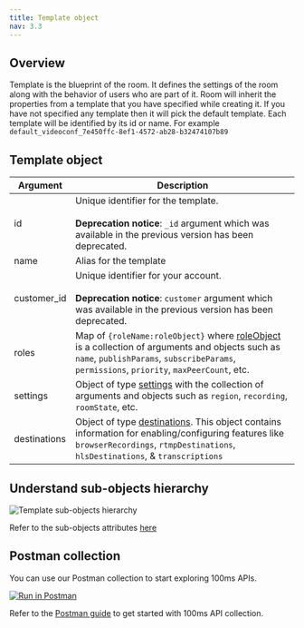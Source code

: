 ```yaml
---
title: Template object
nav: 3.3
---
```


## Overview

Template is the blueprint of the room. It defines the settings of the room along with the behavior of users who are part of it.
Room will inherit the properties from a template that you have specified while creating it. If you have not specified any template then it will pick the default template.
Each template will be identified by its id or name. For example `default_videoconf_7e450ffc-8ef1-4572-ab28-b32474107b89`

<EndpointRequest title="https://api.100ms.live/v2/templates" />

## Template object

| Argument     | Description                                                                                                                                                                                                                                                 |
| ------------ | ----------------------------------------------------------------------------------------------------------------------------------------------------------------------------------------------------------------------------------------------------------- |
| id           | Unique identifier for the template. <br/><br/> **Deprecation notice**: `_id` argument which was available in the previous version has been deprecated.                                                                                                      |
| name         | Alias for the template                                                                                                                                                                                                                                      |
| customer_id  | Unique identifier for your account. <br/><br/> **Deprecation notice**: `customer` argument which was available in the previous version has been deprecated.                                                                                                 |
| roles        | Map of `{roleName:roleObject}` where [roleObject](/server-side/v2/policy/create-template-via-api#roles-object) is a collection of arguments and objects such as `name`, `publishParams`, `subscribeParams`, `permissions`, `priority`, `maxPeerCount`, etc. |
| settings     | Object of type [settings](/server-side/v2/policy/create-template-via-api#settings-object) with the collection of arguments and objects such as `region`, `recording`, `roomState`, etc.                                                                     |
| destinations | Object of type [destinations](/server-side/v2/policy/create-template-via-api#destinations-object). This object contains information for enabling/configuring features like `browserRecordings`, `rtmpDestinations`, `hlsDestinations`, & `transcriptions`   |

## Understand sub-objects hierarchy

![Template sub-objects hierarchy](/docs/v2/template-object-hierarchy.png)

Refer to the sub-objects attributes [here](/server-side/v2/policy/create-template-via-api#main-arguments)

## Postman collection

You can use our Postman collection to start exploring 100ms APIs.

[![Run in Postman](https://run.pstmn.io/button.svg)](https://god.gw.postman.com/run-collection/22726679-47dcd974-29d5-4965-a35b-bf9b74a8b25a?action=collection%2Ffork&collection-url=entityId%3D22726679-47dcd974-29d5-4965-a35b-bf9b74a8b25a%26entityType%3Dcollection%26workspaceId%3Dd9145dd6-337b-4761-81d6-21a30b4147a2)

Refer to the [Postman guide](/server-side/v2/introduction/postman-guide) to get started with 100ms API collection.
